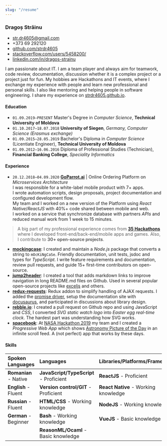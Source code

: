 ```yaml
---
slug: "/resume"
---
```


### Dragoș Străinu

- str.dr4605@gmail.com
- +373 69 292120
- [github.com/strdr4605](https://github.com/strdr4605)
- [stackoverflow.com/users/5458200/](https://stackoverflow.com/users/5458200/)
- [linkedin.com/in/dragos-strainu](https://www.linkedin.com/in/dragos-strainu)

I am passionate about IT.
I am a team player and always aim for teamwork, code review, documentation, discussion whether it is a complex project or a project just for fun.
My hobbies are Hackathons and IT events, where I exchange my experience with people and learn new professional and personal skills.
I also like mentoring and helping people in software engineering.
I share my experience on [strdr4605.github.io](https://strdr4605.github.io/).

#### Education

- `01.09.2019–PRESENT`
  Master's Degree in _Computer Science_, **Technical University of Moldova**
- `01.10.2017–18.07.2018`
  **University of Siegen**, _Germany, Computer Science (Erasmus exchange)_
- `01.09.2015–28.05.2019`
  Bachelor's Diploma in _Computer Science_ (Licentiate Engineer), **Technical University of Moldova**
- `01.09.2012–16.06.2016`
  Diploma of Professional Studies (Technician), **Financial Banking College**, _Speciality Informatics_

#### Experience

- `20.12.2018–04.09.2020` **[GoParrot.ai](https://www.goparrot.ai/)** | Online Ordering Platform on _Microservices Architecture_<br/>
I was responsible for a white-label mobile product with 7+ apps.<br/>
I wrote automation scripts, design proposals, project documentation and configured development flow.<br/>
My team and I worked on a new version of the Platform using _React Native_/_ReactJS_ with 40%+ code shared between mobile and web.<br/>
I worked on a service that synchronize database with partners _APIs_ and reduced manual work from 1 week to 15 minutes.<br/>

> A big part of my professional experience comes from [**35 Hackathons**](https://strdr4605.github.io/what-i-learned-from-35-hackathons) where I developed front-end/back-end/mobile apps and games. Also, I contribute to **30+ open-source projects**.

- **[mockingcase](https://github.com/strdr4605/mockingcase)**: I created and maintain a _Node.js_ package that converts a string to `mOcKiNgCaSe`. Friendly documentation, unit tests, jsdoc and types for _TypeScript_. I write feature requirements and documentation, review pull requests, and guide 15+ first-time contributors on open-source.
- **[jump2header](https://github.com/strdr4605/jump2header)**: I created a tool that adds markdown links to improve navigation in long README.md files on Github. Used in several popular open-source projects like [exceljs](https://github.com/exceljs/exceljs) and others.
- **[redux-requests](https://github.com/klis87/redux-requests)**: Redux addon to simplify handling of AJAX requests.
I added the [promise driver](https://github.com/klis87/redux-requests/tree/master/packages/redux-requests-promise), setup the documentation site with [docusaurus](https://docusaurus.io/), and participated in discussions about library design.
- **[rebble.io](https://rebble.io)**: I created a pull request on Github repo and using JavaScript and _CSS_, I converted _SVG static watch logo_ into _Easter egg real-time clock_. The hardest part was understanding how SVG works.
- **[spacebook](https://tum-faf.github.io/spacebook/)**: At [NASA Hackathon 2019](https://2019.spaceappschallenge.org/challenges/invent-your-own-challenge/invent-your-own-challenge/teams/spacebook/project) my team and I created a _Progressive Web App_ which shows [Astronomy Picture of the Day](https://apod.nasa.gov/apod/astropix.html) in an infinite scroll feed. A (not perfect) app that works by these days.

#### Skills

| Spoken Languages      | Languages                               | Libraries/Platforms/Frameworks       |
|:----------------------|:----------------------------------------|:-------------------------------------|
| **Romanian** - Native | **JavaScript/TypeScript** - Proficient  | **ReactJS** - Proficient             |
| **English** - Fluent  | **Version control/GIT** - Proficient    | **React Native** - Working knowledge |
| **Russian** - Fluent  | **HTML/CSS** - Working knowledge        | **NodeJS** - Working knowledge       |
| **German** - Beginner | **Bash** - Working knowledge            | **VueJS** - Basic knowledge          |
|                       | **ReasonML/Ocaml** - Basic knowledge    |                                      |
